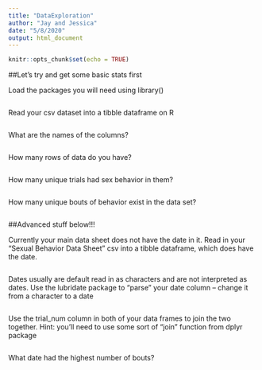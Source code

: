 ```yaml
---
title: "DataExploration"
author: "Jay and Jessica"
date: "5/8/2020"
output: html_document
---
```


```r
knitr::opts_chunk$set(echo = TRUE)
```

##Let's try and get some basic stats first

Load the packages you will need using library()
```r

```

Read your csv dataset into a tibble dataframe on R
```r

```

What are the names of the columns?
```r

```

How many rows of data do you have? 
```r

```

How many unique trials had sex behavior in them? 
```r

```

How many unique bouts of behavior exist in the data set? 
```r

```

##Advanced stuff below!!!

Currently your main data sheet does not have the date in it. Read in your "Sexual Behavior Data Sheet" csv into a tibble dataframe, which does have the date.
```r

```

Dates usually are default read in as characters and are not interpreted as dates. Use the lubridate package to "parse" your date column -- change it from a character to a date
```r

```

Use the trial_num column in both of your data frames to join the two together. Hint: you'll need to use some sort of "join" function from dplyr package
```r

```

What date had the highest number of bouts?
```r

```







